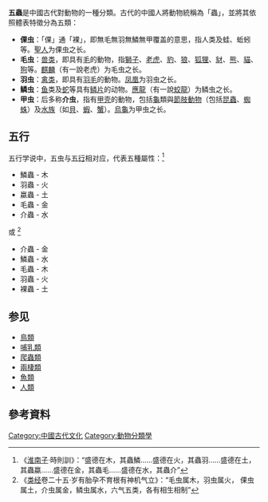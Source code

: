 '''五蟲'''是中國古代對動物的一種分類。古代的中國人將動物統稱為「蟲」，並將其依照體表特徵分為五類：

*'''倮虫'''：「倮」通「裸」，即無毛無羽無鱗無甲覆盖的意思，指人类及蛙、蚯蚓等。[[人|聖人]]为倮虫之长。
*'''毛虫'''：[[哺乳动物|兽类]]，即具有[[體毛|毛]]的動物，指[[獅子|獅子]]、[[老虎|老虎]]、[[豹|豹]]、[[狼|狼]]、[[狐狸|狐狸]]、[[豺|豺]]、[[熊|熊]]、[[貓|貓]]、[[狗|狗]]等。[[麒麟|麒麟]]（有一說老虎）为毛虫之长。
*'''羽虫'''：[[鸟|禽类]]，即具有[[羽毛|羽毛]]的動物。[[凤凰|凤凰]]为羽虫之长。
*'''鳞虫'''：[[鱼|鱼]]类及[[蛇|蛇]]等具有[[鳞|鳞片]]的动物。[[龙|應龍]]（有一說[[蛟龍|蛟龍]]）为鳞虫之长。
*'''甲虫'''：后多称'''介虫'''，指有[[外骨骼|甲壳]]的動物，包括[[龜|龜]]類與[[節肢動物|節肢動物]]（包括[[昆虫|昆蟲]]、[[蛛形綱|蜘蛛]]）及[[甲殼亞門|水族]]（如[[貝類|貝]]、[[虾|蝦]]、[[螃蟹|蟹]]）。[[龜|烏龜]]为甲虫之长。

==五行==
五行学说中，五虫与[[五行|五行]]相对应，代表五種屬性：<ref>《[[淮南子|淮南子]]·時則訓》：“盛德在木，其蟲鱗……盛德在火，其蟲羽……盛德在土，其蟲蠃……盛德在金，其蟲毛……盛德在水，其蟲介”</ref>
*鱗蟲 - 木
*羽蟲 - 火
*蠃蟲 - 土
*毛蟲 - 金
*介蟲 - 水
或
<ref>《[[类经|类经]]卷二十五·岁有胎孕不育根有神机气立》：“毛虫属木，羽虫属火， 倮虫属土，介虫属金，鳞虫属水，六气五类，各有相生相制”</ref>
*介蟲 - 金
*鱗蟲 - 水
*毛蟲 - 木
*羽蟲 - 火
*裸蟲 - 土

==参见==
*[[鳥類|鳥類]]
*[[哺乳類|哺乳類]]
*[[爬蟲類|爬蟲類]]
*[[兩棲類|兩棲類]]
*[[魚類|魚類]]
*[[人類|人類]]

==參考資料==
{{reflist}}

[[Category:中國古代文化|Category:中國古代文化]]
[[Category:動物分類學|Category:動物分類學]]